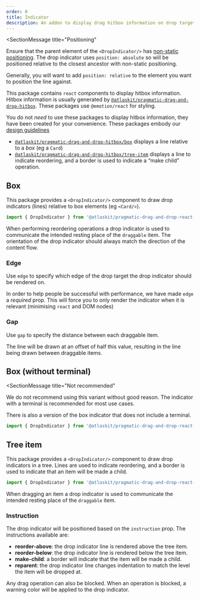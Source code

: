 ```yaml
---
order: 0
title: Indicator
description: An addon to display drag hitbox information on drop targets.
---
```



<SectionMessage
  title="Positioning"
>

Ensure that the parent element of the `<DropIndicator/>` has [non-static positioning](https://developer.mozilla.org/en-US/docs/Web/CSS/position). The drop indicator uses `position: absolute` so will be positioned relative
to the closest ancestor with non-static positioning.

Generally, you will want to add `position: relative` to the element you want to position the line against.

</SectionMessage>

This package contains `react` components to display hitbox information. Hitbox information is usually generated by [`@atlaskit/pragmatic-drag-and-drop-hitbox`](drag-and-drop/packages/hitbox). These packages use `@emotion/react` for styling.

You do not _need_ to use these packages to display hitbox information, they have been created for your convenience. These packages embody our [design guidelines](/components/pragmatic-drag-and-drop/design-guidelines)

- [`@atlaskit/pragmatic-drag-and-drop-hitbox/box`](/components/pragmatic-drag-and-drop/packages/indicator/box) displays a line relative to a _box_ (eg a `Card`)
- [`@atlaskit/pragmatic-drag-and-drop-hitbox/tree-item`](#tree-item) displays a line to indicate reordering, and a border is used to indicate a “make child” operation.

## Box

This package provides a `<DropIndicator/>` component to draw drop indicators (lines) relative to box elements (eg `<Card/>`).

```ts
import { DropIndicator } from '@atlaskit/pragmatic-drag-and-drop-react-indicator/box';
```

When performing reordering operations a drop indicator is used to communicate the intended resting place of the `draggable` item. The orientation of the drop indicator should always match the direction of the content flow.

### Edge

Use `edge` to specify which edge of the drop target the drop indicator should be rendered on.

<Example Component={ClosestEdgeExample} />

In order to help people be successful with performance, we have made `edge` a _required_ prop. This will force you to only render the indicator when it is relevant (minimising `react` and DOM nodes)

<Example Component={ConditionalExample} />

### Gap

Use `gap` to specify the distance between each draggable item.

The line will be drawn at an offset of half this value, resulting in the line being drawn between draggable items.

<Example Component={GapExample} />

## Box (without terminal)

<SectionMessage
  title="Not recommended"
>

We do not recommend using this variant without good reason. The indicator with
a terminal is recommended for most use cases.

</SectionMessage>

There is also a version of the box indicator that does not include a terminal.

```ts
import { DropIndicator } from '@atlaskit/pragmatic-drag-and-drop-react-indicator/box-without-terminal';
```

## Tree item

This package provides a `<DropIndicator/>` component to draw drop indicators in a tree. Lines are used to indicate reordering, and a border is used to indicate that an item will be made a child.

```ts
import { DropIndicator } from '@atlaskit/pragmatic-drag-and-drop-react-indicator/tree-item';
```

When dragging an item a drop indicator is used to communicate the intended resting place of the `draggable` item.

### Instruction

The drop indicator will be positioned based on the `instruction` prop. The instructions available are:

- **reorder-above**: the drop indicator line is rendered above the tree item.
- **reorder-below**: the drop indicator line is rendered below the tree item.
- **make-child**: a border will indicate that the item will be made a child.
- **reparent**: the drop indicator line changes indentation to match the level the item will be dropped at.

Any drag operation can also be blocked. When an operation is blocked, a warning color will be applied to the drop indicator.

<Example Component={TreeItemExample} />
